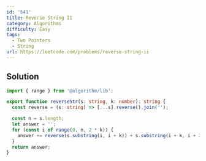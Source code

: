 ```yaml
---
id: '541'
title: Reverse String II
category: Algorithms
difficulty: Easy
tags:
  - Two Pointers
  - String
url: https://leetcode.com/problems/reverse-string-ii
---
```


## Solution

```typescript showLineNumbers
import { range } from '@algorithm/lib';

export function reverseStr(s: string, k: number): string {
  const reverse = (s: string) => [...s].reverse().join('');

  const n = s.length;
  let answer = '';
  for (const i of range(0, n, 2 * k)) {
    answer += reverse(s.substring(i, i + k)) + s.substring(i + k, i + 2 * k);
  }
  return answer;
}
```
